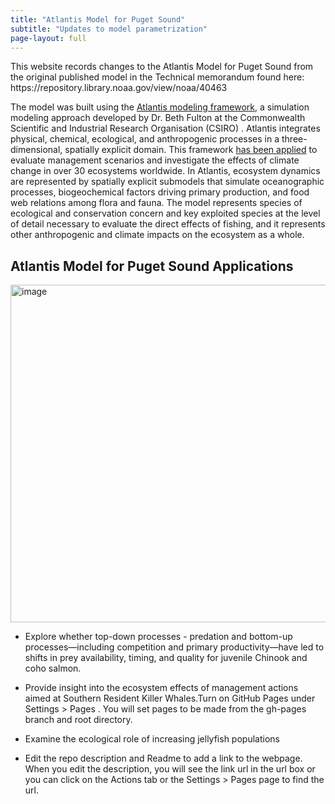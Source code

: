 ```yaml
---
title: "Atlantis Model for Puget Sound"
subtitle: "Updates to model parametrization"
page-layout: full
---
```


This website records changes to the Atlantis Model for Puget Sound from the original published model in the Technical memorandum found here: https://repository.library.noaa.gov/view/noaa/40463

The model was built using the [Atlantis modeling framework](https://research.csiro.au/atlantis/), a simulation modeling approach developed by Dr. Beth Fulton at the Commonwealth Scientific and Industrial Research Organisation (CSIRO) . Atlantis integrates physical, chemical, ecological, and anthropogenic processes in a three-dimensional, spatially explicit domain. This framework [has been applied](https://besjournals.onlinelibrary.wiley.com/doi/full/10.1111/2041-210X.13272) to evaluate management scenarios and investigate the effects of climate change in over 30 ecosystems worldwide. In Atlantis, ecosystem dynamics are represented by spatially explicit submodels that simulate oceanographic processes, biogeochemical factors driving primary production, and food web relations among flora and fauna. The model represents species of ecological and conservation concern and key exploited species at the level of detail necessary to evaluate the direct effects of fishing, and it represents other anthropogenic and climate impacts on the ecosystem as a whole. 

## Atlantis Model for Puget Sound Applications
<img width="540" alt="image" src="https://user-images.githubusercontent.com/11339490/204617539-235ae7c8-d26b-42dc-bd3e-d89b729715ad.png">

* Explore whether top-down processes - predation and bottom-up processes—including competition and primary productivity—have led to shifts in prey availability, timing, and quality for juvenile Chinook and coho salmon. 

* Provide insight into the ecosystem effects of management actions aimed at Southern Resident Killer Whales.Turn on GitHub Pages under Settings > Pages . You will set pages to be made from the gh-pages branch and root directory.

* Examine the ecological role of increasing jellyfish populations

* Edit the repo description and Readme to add a link to the webpage. When you edit the description, you will see the link url in the url box or you can click on the Actions tab or the  Settings > Pages page to find the url.
